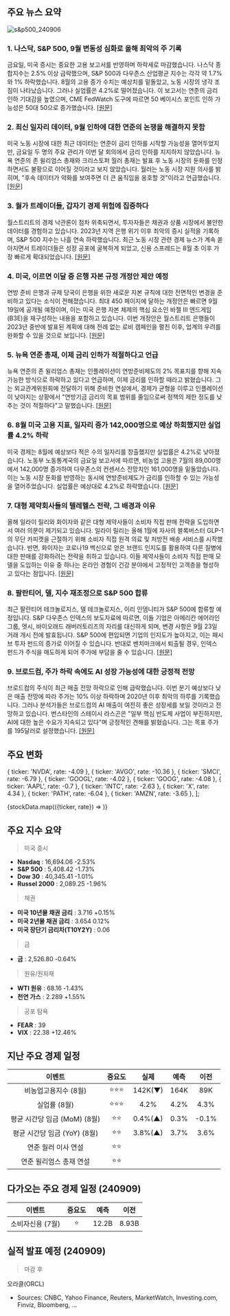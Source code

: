 ## 주요 뉴스 요약

![s&p500_240906](/map/240906.png)

### 1. **나스닥, S&P 500, 9월 변동성 심화로 올해 최악의 주 기록**

금요일, 미국 증시는 중요한 고용 보고서를 반영하며 하락세로 마감했습니다. 나스닥 종합지수는 2.5% 이상 급락했으며, S&P 500과 다우존스 산업평균 지수는 각각 약 1.7%와 1% 하락했습니다. 8월의 고용 증가 수치는 예상치를 밑돌았고, 노동 시장의 냉각 조짐이 나타났습니다. 그러나 실업률은 4.2%로 떨어졌습니다. 이 보고서는 연준의 금리 인하 기대감을 높였으며, CME FedWatch 도구에 따르면 50 베이시스 포인트 인하 가능성은 50대 50으로 증가했습니다. [[원문]](https://finance.yahoo.com/news/live/stock-market-today-nasdaq-sp-500-see-worst-week-of-the-year-in-volatile-start-to-september-200537001.html)

### 2. **최신 일자리 데이터, 9월 인하에 대한 연준의 논쟁을 해결하지 못함**

미국 노동 시장에 대한 최근 데이터는 연준이 금리 인하를 시작할 가능성을 열어두었지만, 금요일 두 명의 주요 관리가 이번 달 회의에서 금리 인하를 지지하지 않았습니다. 뉴욕 연준의 존 윌리엄스 총재와 크리스토퍼 월러 총재는 발표 후 노동 시장의 둔화를 인정하면서도 불황으로 이어질 것이라고 보지 않았습니다. 월러는 노동 시장 지원 의사를 밝히며, "후속 데이터가 악화를 보여주면 더 큰 움직임을 옹호할 것"이라고 언급했습니다. [[원문]](https://www.bloomberg.com/news/articles/2024-09-06/newest-jobs-data-fail-to-resolve-fed-debate-over-september-cut?srnd=phx-markets)

### 3. **월가 트레이더들, 갑자기 경제 위험에 집중하다**

월스트리트의 경제 낙관론이 점차 위축되면서, 투자자들은 채권과 상품 시장에서 불안한 데이터를 경험하고 있습니다. 2023년 지역 은행 위기 이후 최악의 증시 실적을 기록하며, S&P 500 지수는 나흘 연속 하락했습니다. 최근 노동 시장 관련 경제 뉴스가 계속 쏟아지면서 트레이더들은 성장 공포에 굴복하게 되었고, 신용 스프레드는 8월 초 이후 가장 빠르게 확대되었습니다. [[원문]](https://www.bloomberg.com/news/articles/2024-09-06/wall-street-traders-suddenly-converge-on-economic-hazards-ahead?srnd=homepage-asia&embedded-checkout=true)

### 4. **미국, 이르면 이달 중 은행 자본 규정 개정안 제안 예정**

연방 준비 은행과 규제 당국이 은행을 위한 새로운 자본 규칙에 대한 전면적인 변경을 준비하고 있다는 소식이 전해졌습니다. 최대 450 페이지에 달하는 개정안은 빠르면 9월 19일에 공개될 예정이며, 이는 미국 은행 자본 체제의 핵심 요소인 바젤 III 엔드게임(B3E)을 재구성하는 내용을 포함하고 있습니다. 이번 개정안은 월스트리트 은행들이 2023년 중반에 발표된 계획에 대해 전례 없는 로비 캠페인을 펼친 이후, 업계의 우려를 완화할 수 있을 것으로 보입니다. [[원문]](https://www.bloomberg.com/news/articles/2024-09-07/us-to-propose-bank-capital-rule-revisions-as-soon-as-this-month?srnd=phx-markets&embedded-checkout=true)

### 5. **뉴욕 연준 총재, 이제 금리 인하가 적절하다고 언급**

뉴욕 연준의 존 윌리엄스 총재는 인플레이션이 연방준비제도의 2% 목표치를 향해 지속 가능한 방식으로 하락하고 있다고 언급하며, 이제 금리를 인하할 때라고 밝혔습니다. 그는 외교관계위원회에 전달하기 위해 준비한 연설에서, 경제가 균형을 이루고 인플레이션이 낮아지는 상황에서 "연방기금 금리의 목표 범위를 줄임으로써 정책의 제한 정도를 낮추는 것이 적절하다"고 말했습니다. [[원문]](https://www.marketwatch.com/story/feds-williams-says-it-is-now-appropriate-to-cut-interest-rates-c8358c88?mod=home-page)

### 6. **8월 미국 고용 지표, 일자리 증가 142,000명으로 예상 하회했지만 실업률 4.2% 하락**

미국 경제는 8월에 예상보다 적은 수의 일자리를 창출했지만 실업률은 4.2%로 낮아졌습니다. 노동부 노동통계국의 금요일 보고서에 따르면, 비농업 고용은 7월의 89,000명에서 142,000명 증가하여 다우존스의 컨센서스 전망치인 161,000명을 밑돌았습니다. 이는 노동 시장 둔화를 반영하는 동시에 연방준비제도가 금리를 인하할 수 있는 가능성을 열어주었습니다. 실업률은 예상대로 4.2%로 하락했습니다. [[원문]](https://www.cnbc.com/2024/09/06/jobs-report-august-2024.html)

### 7. **대형 제약회사들의 텔레헬스 전략, 그 배경과 이유**

올해 일라이 릴리와 화이자와 같은 대형 제약사들이 소비자 직접 판매 전략을 도입하면서 여러 의문이 제기되고 있습니다. 일라이 릴리는 올해 1월에 자사의 블록버스터 GLP-1의 무단 카피캣을 근절하기 위해 소비자 직접 원격 의료 및 처방전 배송 서비스를 시작했습니다. 반면, 화이자는 코로나19 백신으로 얻은 브랜드 인지도를 활용하여 다른 질병에 대한 판매를 강화하려는 전략을 취하고 있습니다. 이들 제약사들이 소비자 직접 판매 모델을 도입하는 이유 중 하나는 온라인 경험이 건강 분야에서 고정적인 고객층을 형성하고 있다는 점입니다. [[원문]](https://finance.yahoo.com/news/why-big-pharma-is-betting-on-telehealth-strategies-205258463.html)

### 8. **팔란티어, 델, 지수 재조정으로 S&P 500 합류**

최근 팔란티어 테크놀로지스, 델 테크놀로지스, 이리 인뎀니티가 S&P 500에 합류할 예정입니다. S&P 다우존스 인덱스의 보도자료에 따르면, 이들 기업은 아메리칸 에어라인 그룹, 엣시, 바이오래드 래버러토리즈의 자리를 대신하게 되며, 변경 사항은 9월 23일 거래 개시 전에 발효됩니다. S&P 500에 편입되면 기업의 인지도가 높아지고, 이는 패시브 투자 펀드의 증가로 이어질 수 있습니다. 반대로 벤치마크에서 퇴출될 경우, 인덱스 펀드가 주식을 매도하게 되어 주가에 부담을 줄 수 있습니다. [[원문]](https://finance.yahoo.com/news/palantir-dell-among-p-500-213105057.html)

### 9. **브로드컴, 주가 하락 속에도 AI 성장 가능성에 대한 긍정적 전망**

브로드컴의 주식이 최근 매출 전망 하락으로 인해 급락했습니다. 이번 분기 예상보다 낮은 매출 전망에 따라 주가는 10% 이상 하락하며 2020년 이후 최악의 하루를 기록했습니다. 그러나 분석가들은 브로드컴의 AI 매출이 여전히 좋은 성장세를 보일 것이라고 전망하고 있습니다. 번스타인의 스테이시 라스곤은 "일부 핵심 반도체 사업이 부진하지만, AI에 대한 높은 수요가 지속되고 있다"며 긍정적인 견해를 밝혔습니다. 그는 목표 주가를 195달러로 설정했습니다. [[원문]](https://www.marketwatch.com/story/as-broadcoms-stock-sells-off-bulls-say-you-can-get-this-top-ai-play-for-cheap-5417a772?mod=home-page)

## 주요 변화

  { ticker: 'NVDA', rate: -4.09 },
  { ticker: 'AVGO', rate: -10.36 },
  { ticker: 'SMCI', rate: -6.79 },
  { ticker: 'GOOGL', rate: -4.02 },
  { ticker: 'GOOG', rate: -4.08 },
  { ticker: 'AAPL', rate: -0.7 },
  { ticker: 'INTC', rate: -2.63 },
  { ticker: 'X', rate: 4.34 },
  { ticker: 'PATH', rate: -6.04 },
  { ticker: 'AMZN', rate: -3.65 },
];

{stockData.map(({ticker, rate}) => <StockCardMini key={ticker} ticker={ticker} rate={rate}></StockCardMini>)}

## 주요 지수 요약

> 미국 증시

- **Nasdaq** : 16,694.06 -2.53%
- **S&P 500** : 5,408.42 -1.73%
- **Dow 30** : 40,345.41 -1.01%
- **Russel 2000** : 2,089.25 -1.96%

> 채권

- **미국 10년물 채권 금리** : 3.716 +0.15%
- **미국 2년물 채권 금리** : 3.654 0.12%
- **미국 장단기 금리차(T10Y2Y)** : 0.06

> 금

- **금** : 2,526.80 -0.64%

> 원유/원자재

- **WTI 원유** : 68.16 -1.43%
- **천연 가스** : 2.289 +1.55%

> 공포 탐욕

- **FEAR** : 39
- **VIX** : 22.38 +12.46%

## 지난 주요 경제 일정

|            이벤트            | 중요도 |  실제   | 예측 | 이전  |
| :--------------------------: | :----: | :-----: | :--: | :---: |
|     비농업고용지수 (8월)     | ⭐⭐⭐ | 142K(▼) | 164K |  89K  |
|         실업률 (8월)         | ⭐⭐⭐ |  4.2%   | 4.2% | 4.3%  |
| 평균 시간당 임금 (MoM) (8월) |  ⭐⭐  | 0.4%(▲) | 0.3% | -0.1% |
| 평균 시간당 임금 (YoY) (8월) |  ⭐⭐  | 3.8%(▲) | 3.7% | 3.6%  |
|     연준 월러 이사 연설      |  ⭐⭐  |         |      |       |
|   연준 윌리엄스 총재 연설    |  ⭐⭐  |         |      |       |

## 다가오는 주요 경제 일정 (240909)

|      이벤트      | 중요도 | 예측  | 이전  |
| :--------------: | :----: | :---: | :---: |
| 소비자신용 (7월) |   ⭐   | 12.2B | 8.93B |

## 실적 발표 예정 (240909)

> 마감 후

오라클(ORCL)

- Sources: CNBC, Yahoo Finance, Reuters, MarketWatch, Investing.com, Finviz, Bloomberg, ...
